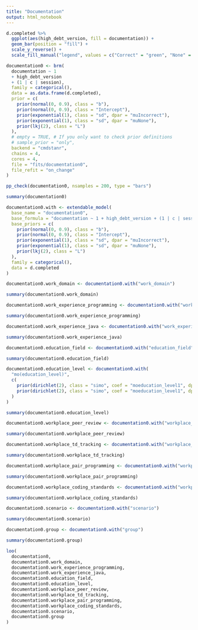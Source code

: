 ```yaml
---
title: "Documentation"
output: html_notebook
---
```


```r
d.completed %>%
  ggplot(aes(high_debt_version, fill = documentation)) +
  geom_bar(position = "fill") +
  scale_y_reverse() +
  scale_fill_manual("legend", values = c("Correct" = "green", "None" = "yellow", "Incorrect" = "red"), guide = guide_legend(reverse = TRUE))
```


```r
documentation0 <- brm(
  documentation ~ 1
  + high_debt_version
  + (1 | c | session),
  family = categorical(),
  data = as.data.frame(d.completed),
  prior = c(
    prior(normal(0, 0.9), class = "b"),
    prior(normal(0, 0.9), class = "Intercept"),
    prior(exponential(1), class = "sd", dpar = "muIncorrect"),
    prior(exponential(1), class = "sd", dpar = "muNone"),
    prior(lkj(2), class = "L")
  ),
  # empty = TRUE, # If you only want to check prior definitions
  # sample_prior = "only",
  backend = "cmdstanr",
  chains = 4,
  cores = 4,
  file = "fits/documentation0",
  file_refit = "on_change"
)

pp_check(documentation0, nsamples = 200, type = "bars")

summary(documentation0)
```

```r
documentation0.with <- extendable_model(
  base_name = "documentation0",
  base_formula = "documentation ~ 1 + high_debt_version + (1 | c | session)",
  base_priors = c(
    prior(normal(0, 0.9), class = "b"),
    prior(normal(0, 0.9), class = "Intercept"),
    prior(exponential(1), class = "sd", dpar = "muIncorrect"),
    prior(exponential(1), class = "sd", dpar = "muNone"),
    prior(lkj(2), class = "L")
  ),
  family = categorical(),
  data = d.completed
)
```



```r
documentation0.work_domain <- documentation0.with("work_domain")

summary(documentation0.work_domain)
```

```r
documentation0.work_experience_programming <- documentation0.with("work_experience_programming.s")

summary(documentation0.work_experience_programming)
```


```r
documentation0.work_experience_java <- documentation0.with("work_experience_java.s")

summary(documentation0.work_experience_java)
```

```r
documentation0.education_field <- documentation0.with("education_field")

summary(documentation0.education_field)
```

```r
documentation0.education_level <- documentation0.with(
  "mo(education_level)", 
  c(
    prior(dirichlet(2), class = "simo", coef = "moeducation_level1", dpar = "muIncorrect"),
    prior(dirichlet(2), class = "simo", coef = "moeducation_level1", dpar = "muNone")
  )
)

summary(documentation0.education_level)
```
```r
documentation0.workplace_peer_review <- documentation0.with("workplace_peer_review")

summary(documentation0.workplace_peer_review)
```

```r
documentation0.workplace_td_tracking <- documentation0.with("workplace_td_tracking")

summary(documentation0.workplace_td_tracking)
```

```r
documentation0.workplace_pair_programming <- documentation0.with("workplace_pair_programming")

summary(documentation0.workplace_pair_programming)
```

```r
documentation0.workplace_coding_standards <- documentation0.with("workplace_coding_standards")

summary(documentation0.workplace_coding_standards)
```

```r
documentation0.scenario <- documentation0.with("scenario")

summary(documentation0.scenario)
```

```r
documentation0.group <- documentation0.with("group")

summary(documentation0.group)
```

```r

loo(
  documentation0,
  documentation0.work_domain,
  documentation0.work_experience_programming,
  documentation0.work_experience_java,
  documentation0.education_field,
  documentation0.education_level,
  documentation0.workplace_peer_review,
  documentation0.workplace_td_tracking,
  documentation0.workplace_pair_programming,
  documentation0.workplace_coding_standards,
  documentation0.scenario,
  documentation0.group
)
```
